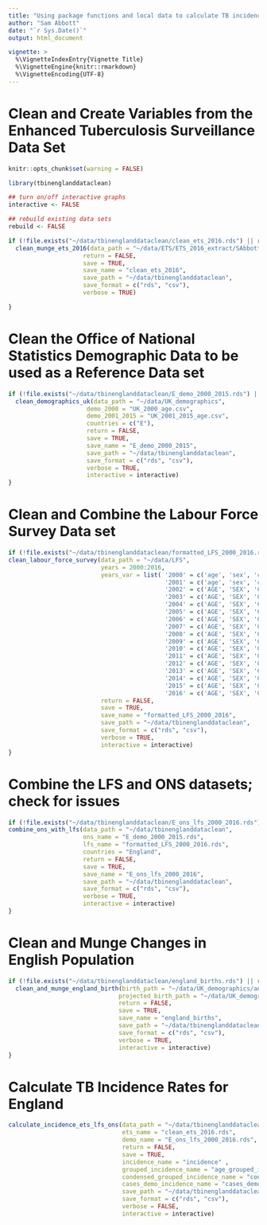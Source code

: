 ```yaml
---
title: "Using package functions and local data to calculate TB incidence rates in England"
author: "Sam Abbott"
date: "`r Sys.Date()`"
output: html_document

vignette: >
  %\VignetteIndexEntry{Vignette Title}
  %\VignetteEngine{knitr::rmarkdown}
  %\VignetteEncoding{UTF-8}
---
```


# Clean and Create Variables from the Enhanced Tuberculosis Surveillance Data Set

```r
knitr::opts_chunk$set(warning = FALSE)
```

```r
library(tbinenglanddataclean)

## turn on/off interactive graphs
interactive <- FALSE

## rebuild existing data sets
rebuild <- FALSE
```

```r
if (!file.exists("~/data/tbinenglanddataclean/clean_ets_2016.rds") || rebuild) {
  clean_munge_ets_2016(data_path = "~/data/ETS/ETS_2016_extract/SAbbott_BCG dataset_version2_final140217.dta",
                     return = FALSE,
                     save = TRUE,
                     save_name = "clean_ets_2016",
                     save_path = "~/data/tbinenglanddataclean",
                     save_format = c("rds", "csv"),
                     verbose = TRUE)

}
```


# Clean the Office of National Statistics Demographic Data to be used as a Reference Data set

```r
if (!file.exists("~/data/tbinenglanddataclean/E_demo_2000_2015.rds") || rebuild) {
  clean_demographics_uk(data_path = "~/data/UK_demographics",
                      demo_2000 = "UK_2000_age.csv",
                      demo_2001_2015 = "UK_2001_2015_age.csv",
                      countries = c("E"),
                      return = FALSE,
                      save = TRUE,
                      save_name = "E_demo_2000_2015",
                      save_path = "~/data/tbinenglanddataclean",
                      save_format = c("rds", "csv"),
                      verbose = TRUE,
                      interactive = interactive)
}
```

# Clean and Combine the Labour Force Survey Data set

```r
if (!file.exists("~/data/tbinenglanddataclean/formatted_LFS_2000_2016.rds") || rebuild) {
clean_labour_force_survey(data_path = "~/data/LFS",
                          years = 2000:2016,
                          years_var = list( '2000' = c('age', 'sex', 'cry', 'govtof', 'pwt07'),
                                            '2001' = c('age', 'sex', 'cry01', 'country', 'pwt07'),
                                            '2002' = c('AGE', 'SEX', 'CRY01', 'COUNTRY', 'PWT14'),
                                            '2003' = c('AGE', 'SEX', 'CRY01', 'COUNTRY', 'PWT14'),
                                            '2004' = c('AGE', 'SEX', 'CRY01', 'COUNTRY', 'PWT14'),
                                            '2005' = c('AGE', 'SEX', 'CRY01', 'COUNTRY', 'PWT14'),
                                            '2006' = c('AGE', 'SEX', 'CRY01', 'COUNTRY', 'PWT14'),
                                            '2007' = c('AGE', 'SEX', 'CRY01', 'COUNTRY', 'PWT14'),
                                            '2008' = c('AGE', 'SEX', 'CRY01', 'COUNTRY', 'PWT14'),
                                            '2009' = c('AGE', 'SEX', 'CRY01', 'COUNTRY', 'PWT14'),
                                            '2010' = c('AGE', 'SEX', 'CRY01', 'COUNTRY', 'PWT14'),
                                            '2011' = c('AGE', 'SEX', 'CRY01', 'COUNTRY', 'PWT14'),
                                            '2012' = c('AGE', 'SEX', 'CRY12', 'COUNTRY', 'PWT14'),
                                            '2013' = c('AGE', 'SEX', 'CRY12', 'COUNTRY', 'PWT16'),
                                            '2014' = c('AGE', 'SEX', 'CRY12', 'COUNTRY', 'PWT16'),
                                            '2015' = c('AGE', 'SEX', 'CRY12', 'COUNTRY', 'PWT16'),
                                            '2016' = c('AGE', 'SEX', 'CRY12', 'COUNTRY', 'PWT16')),
                          return = FALSE,
                          save = TRUE,
                          save_name = "formatted_LFS_2000_2016",
                          save_path = "~/data/tbinenglanddataclean",
                          save_format = c("rds", "csv"),
                          verbose = TRUE,
                          interactive = interactive)
}
```

# Combine the LFS and ONS datasets; check for issues

```r
if (!file.exists("~/data/tbinenglanddataclean/E_ons_lfs_2000_2016.rds") || rebuild) {
combine_ons_with_lfs(data_path = "~/data/tbinenglanddataclean",
                     ons_name = "E_demo_2000_2015.rds",
                     lfs_name = "formatted_LFS_2000_2016.rds",
                     countries = "England",
                     return = FALSE,
                     save = TRUE,
                     save_name = "E_ons_lfs_2000_2016",
                     save_path = "~/data/tbinenglanddataclean",
                     save_format = c("rds", "csv"),
                     verbose = TRUE,
                     interactive = interactive) 
}
```

# Clean and Munge Changes in English Population

```r
if (!file.exists("~/data/tbinenglanddataclean/england_births.rds") || rebuild) {
  clean_and_munge_england_birth(birth_path = "~/data/UK_demographics/annual_reference_table.xls",
                               projected_birth_path = "~/data/UK_demographics/england_population_projections.xls",
                               return = FALSE,
                               save = TRUE,
                               save_name = "england_births",
                               save_path = "~/data/tbinenglanddataclean",
                               save_format = c("rds", "csv"),
                               verbose = TRUE,
                               interactive = interactive)
}


```

# Calculate TB Incidence Rates for England

```r
calculate_incidence_ets_lfs_ons(data_path = "~/data/tbinenglanddataclean",
                                ets_name = "clean_ets_2016.rds",
                                demo_name = "E_ons_lfs_2000_2016.rds",
                                return = FALSE,
                                save = TRUE,
                                incidence_name = "incidence" ,
                                grouped_incidence_name = "age_grouped_incidence",
                                condensed_grouped_incidence_name = "condensed_age_group_incidence",
                                cases_demo_incidence_name = "cases_demo_incidence",
                                save_path = "~/data/tbinenglanddataclean",
                                save_format = c("rds", "csv"),
                                verbose = FALSE,
                                interactive = interactive)
```
